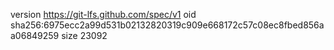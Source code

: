 version https://git-lfs.github.com/spec/v1
oid sha256:6975ecc2a99d531b02132820319c909e668172c57c08ec8fbed856aa06849259
size 23092
